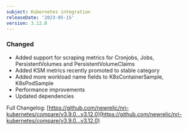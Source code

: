 ```yaml
---
subject: Kubernetes integration
releaseDate: '2023-05-15'
version: 3.12.0
---
```


### Changed

* Added support for scraping metrics for Cronjobs, Jobs, PersistentVolumes and PersistentVolumeClaims
* Added KSM metrics recently promoted to stable category
* Added more workload name fields to K8sContainerSample, K8sPodSample
* Performance improvements
* Updated dependencies

Full Changelog: [https://github.com/newrelic/nri-kubernetes/compare/v3.9.0...v3.12.0](https://github.com/newrelic/nri-kubernetes/compare/v3.9.0...v3.12.0)
